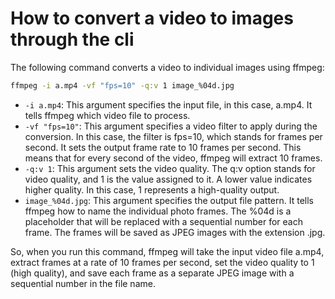 # How to convert a video to images through the cli

The following command converts a video to individual images using ffmpeg:

```bash
ffmpeg -i a.mp4 -vf "fps=10" -q:v 1 image_%04d.jpg
```

- `-i a.mp4`: This argument specifies the input file, in this case, a.mp4. It tells ffmpeg which video file to process.
- `-vf "fps=10"`: This argument specifies a video filter to apply during the conversion. In this case, the filter is fps=10, which stands for frames per second. It sets the output frame rate to 10 frames per second. This means that for every second of the video, ffmpeg will extract 10 frames.
- `-q:v 1`: This argument sets the video quality. The q:v option stands for video quality, and 1 is the value assigned to it. A lower value indicates higher quality. In this case, 1 represents a high-quality output.
- `image_%04d.jpg`: This argument specifies the output file pattern. It tells ffmpeg how to name the individual photo frames. The %04d is a placeholder that will be replaced with a sequential number for each frame. The frames will be saved as JPEG images with the extension .jpg.

So, when you run this command, ffmpeg will take the input video file a.mp4, extract frames at a rate of 10 frames per second, set the video quality to 1 (high quality), and save each frame as a separate JPEG image with a sequential number in the file name.
